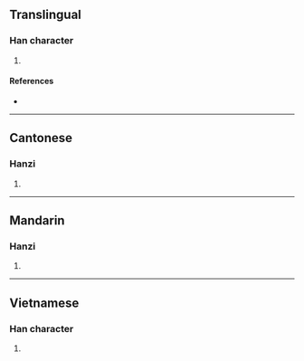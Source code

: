 {{character info/new}}
==Translingual==

===Han character===
{{Han char|rn=75|rad=木|as=08|sn=12|four=46981|canj=DBMC|ids=⿰木具}}

# {{defn|Han|sort=木08}}

====References====
* {{Han ref|kx=0535.250|dkj=15013|hdz=21231.090|uh=6907|ud=26887|bh=D9BC|bd=55740}}

----

==Cantonese==

===Hanzi===
{{yue-hanzi|jyut=[[geoi2]]|y=geui2}}

# {{defn|lang=yue|sort=木08}}

----

==Mandarin==

===Hanzi===
{{cmn-hanzi|pin=[[jǔ]] ([[ju3]])|wg=chü<sup>3</sup>}}

# {{defn|lang=cmn|sort=木08}}

----

==Vietnamese==

===Han character===
{{vi-readings|rs=木08|hanviet=gụ}}

# {{defn|lang=vi|sort=木08}}